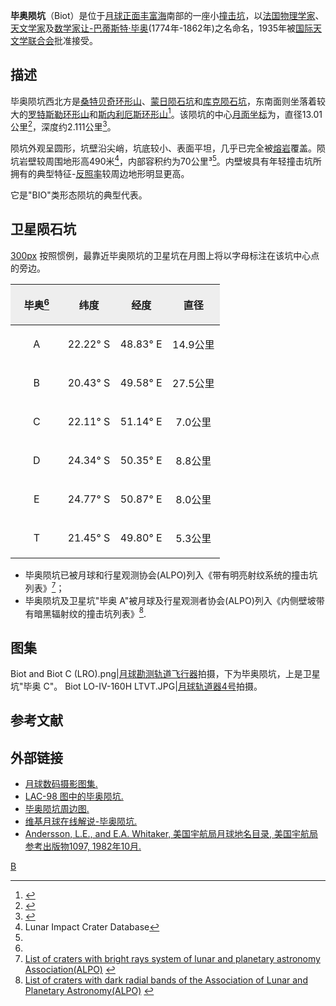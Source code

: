 {{lunar crater data|
 image=Biot (LRO).png|260px|
 caption=[[月球勘测轨道飞行器|月球勘测轨道飞行器]]拍摄的照片|
 latitude=22.70|
 N_or_S=S|
 longitude=51.08|
 E_or_W=E|
 diameter=13.01公里|
 depth=2.111公里|
 colong=309|
 eponym=[[让-巴蒂斯特·毕奥|让-巴蒂斯特·毕奥]]}}
'''毕奥陨坑'''（Biot）是位于[[月球正面|月球正面]][[丰富海|丰富海]]南部的一座小[[撞击坑|撞击坑]]，以[[法国|法国]][[物理学家|物理学家]]、[[天文学家|天文学家]]及[[数学家|数学家]][[让-巴蒂斯特·毕奥|让-巴蒂斯特·毕奥]](1774年-1862年)之名命名，1935年被[[国际天文学联合会|国际天文学联合会]]批准接受。

==描述==
毕奥陨坑西北方是[[桑特贝奇环形山|桑特贝奇环形山]]、[[蒙日陨石坑|蒙日陨石坑]]和[[库克陨石坑|库克陨石坑]]，东南面则坐落着较大的[[罗特斯勒环形山|罗特斯勒环形山]]和[[斯内利厄斯环形山|斯内利厄斯环形山]]<ref>{{Cite web |url=http://planetarynames.wr.usgs.gov/images/Lunar/lac_98_wac.pdf |title=Crater on the Biot LAC-98 Map. |accessdate=2016-05-07 |archive-date=2019-02-14 |archive-url=https://web.archive.org/web/20190214233331/https://planetarynames.wr.usgs.gov/images/Lunar/lac_98_wac.pdf |dead-url=no }}</ref>。该陨坑的中心[[月面坐标|月面坐标]]为{{Coord|22.70|S|51.08|E|globe:Moon|nogoogle=1|noosm=1}}，直径13.01公里<ref name="IAU">{{Cite web |url=http://planetarynames.wr.usgs.gov/Feature/750 |title=Directory of the International Astronomical Union |accessdate=2016-05-07 |archive-date=2015-01-15 |archive-url=https://archive.today/20150115202207/http://planetarynames.wr.usgs.gov/Feature/750 |dead-url=no }}</ref>，深度约2.111公里<ref>{{Cite web |url=http://fisherka.csolutionshosting.net/astronote/plan/craterdepth/html/CraterDepthFeatureNameWestfall.html |title=John E. Westfall’s Atlas of the Lunar Terminator, Cambridge Univ. Press (2000) |accessdate=2016-05-07 |archive-date=2014-12-18 |archive-url=https://archive.today/20141218234310/http://fisherka.csolutionshosting.net/astronote/plan/craterdepth/html/CraterDepthFeatureNameWestfall.html |dead-url=no }}</ref>。

陨坑外观呈圆形，坑壁沿尖峭，坑底较小、表面平坦，几乎已完全被[[熔岩|熔岩]]覆盖。陨坑岩壁较周围地形高490米<ref name=LICD>Lunar Impact Crater Database</ref>，内部容积约为70公里³<ref name="LICD"/>。内壁坡具有年轻撞击坑所拥有的典型特征-[[反照率|反照率]]较周边地形明显更高。

它是"BIO"类形态陨坑的典型代表。

==卫星陨石坑==
[[image:Biot_lunar_crater_map.jpg|300px]]
按照惯例，最靠近毕奥陨坑的卫星坑在月图上将以字母标注在该坑中心点的旁边。

{| class="wikitable"
!width="25%" style="background:#eeeeee;" |毕奥<ref name="IAU"/>
!width="25%" style="background:#eeeeee;" |纬度
!width="25%" style="background:#eeeeee;" |经度
!width="25%" style="background:#eeeeee;" |直径
|-
|align="center"|A
|align="center"|22.22° S
|align="center"|48.83° E
|align="center"|14.9公里
|-
|align="center"|B
|align="center"|20.43° S
|align="center"|49.58° E
|align="center"|27.5公里
|-
|align="center"|C
|align="center"|22.11° S
|align="center"|51.14° E
|align="center"|7.0公里
|-
|align="center"|D
|align="center"|24.34° S
|align="center"|50.35° E
|align="center"|8.8公里
|-
|align="center"|E
|align="center"|24.77° S
|align="center"|50.87° E
|align="center"|8.0公里
|-
|align="center"|T
|align="center"|21.45° S
|align="center"|49.80° E
|align="center"|5.3公里
|}

* 毕奥陨坑已被月球和行星观测协会(ALPO)列入《带有明亮射纹系统的撞击坑列表》<ref>[http://www.zone-vx.com/alpo-rays-table.pdf List of craters with bright rays system of lunar and planetary astronomy Association(ALPO)] {{webarchive|url=https://web.archive.org/web/20160304213831/http://www.zone-vx.com/alpo-rays-table.pdf |date=2016-03-04 }}</ref>；
* 毕奥陨坑及卫星坑"毕奥 A"被月球及行星观测者协会(ALPO)列入《内侧壁坡带有暗黑辐射纹的撞击坑列表》<ref>[http://www.zone-vx.com/alpo-bcp-longlist.pdf List of craters with dark radial bands of the Association of Lunar and Planetary Astronomy(ALPO)] {{webarchive|url=https://web.archive.org/web/20131203025135/http://www.zone-vx.com/alpo-bcp-longlist.pdf |date=2013-12-03 }}</ref>.

==图集==
<gallery>
Biot and Biot C (LRO).png|[[月球勘测轨道飞行器|月球勘测轨道飞行器]]拍摄，下为毕奥陨坑，上是卫星坑"毕奥 C"。
Biot LO-IV-160H LTVT.JPG|[[月球轨道器4号|月球轨道器4号]]拍摄。
</gallery>

==参考文献==
{{Reflist}}

==外部链接==
* [http://www.lpi.usra.edu/resources/lunar_orbiter/bin/srch_nam.shtml?Biot%7C0 月球数码摄影图集.] {{Wayback|url=http://www.lpi.usra.edu/resources/lunar_orbiter/bin/srch_nam.shtml?Biot%7C0 |date=20160402224120 }}
* [http://www.lpi.usra.edu/resources/mapcatalog/LAC/lac98/ LAC-98 图中的毕奥陨坑.] {{Wayback|url=http://www.lpi.usra.edu/resources/mapcatalog/LAC/lac98/ |date=20160304074500 }}
* [http://www.lpi.usra.edu/resources/mapcatalog/usgs/I794/ 毕奥陨坑周边图.] {{Wayback|url=http://www.lpi.usra.edu/resources/mapcatalog/usgs/I794/ |date=20160304072350 }}
* [http://the-moon.wikispaces.com/Biot 维基月球在线解说-毕奥陨坑.] {{Wayback|url=http://the-moon.wikispaces.com/Biot |date=20180507083742 }}
* [http://planet4589.org/astro/lunar/RP-1097.pdf Andersson, L.E., and E.A. Whitaker, 美国宇航局月球地名目录, 美国宇航局参考出版物1097, 1982年10月.] {{Wayback|url=http://planet4589.org/astro/lunar/RP-1097.pdf |date=20141006125838 }}

[[Category:月球环形山|B]]
{{月球环形山 (A-B)}}